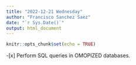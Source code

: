 ```yaml
---
title: "2022-12-21 Wednesday"
author: "Francisco Sanchez Saez"
date: "`r Sys.Date()`"
output: html_document
---
```


```r
knitr::opts_chunk$set(echo = TRUE)
```

-[x] Perform SQL queries in OMOPIZED databases.
